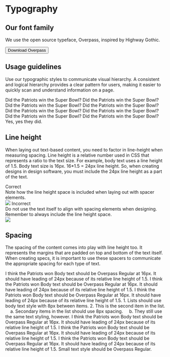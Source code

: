 
# Typography

## Our font family
We use the open source typeface, Overpass, inspired by Highway Gothic.

<Button variant="primary" component="a" href="https://fonts.google.com/specimen/Overpass" target="_blank">Download Overpass</Button>

## Usage guidelines
Use our typographic styles to communicate visual hierarchy. A consistent and logical hierarchy provides a clear pattern for users, making it easier to quickly scan and understand information on a page.

<TypographyGrid title="Hero Title*" note="*Not to be used in content block (Landing pages, login, etc.)" fontWeight="400" fontSize="36" lineHeight="1.3">Did the Patriots win the Super Bowl?</TypographyGrid>
<TypographyGrid title="Main Title" fontWeight="400" fontSize="28" lineHeight="1.3">Did the Patriots win the Super Bowl?</TypographyGrid>
<TypographyGrid title="Secondary Title" fontWeight="400" fontSize="24" lineHeight="1.3">Did the Patriots win the Super Bowl?</TypographyGrid>
<TypographyGrid title="Subtitle" fontWeight="400" fontSize="21" lineHeight="1.5">Did the Patriots win the Super Bowl?</TypographyGrid>
<TypographyGrid title="Fourth Level Title" fontWeight="500" fontSize="18" lineHeight="1.5">Did the Patriots win the Super Bowl?</TypographyGrid>
<TypographyGrid title="Fifth Level Title" fontWeight="500" fontSize="16" lineHeight="1.5">Did the Patriots win the Super Bowl?</TypographyGrid>
<TypographyGrid title="Body" fontWeight="400" fontSize="16" lineHeight="1.5">Did the Patriots win the Super Bowl?</TypographyGrid>
<TypographyGrid title="Small Text" fontWeight="400" fontSize="14" lineHeight="1.3">Did the Patriots win the Super Bowl?</TypographyGrid>
<TypographyGrid title="Tiny Text*" note="*Not to be used in content block (Only used with data visualizations when 14px is not small enough.)" fontWeight="400" fontSize="12" lineHeight="1.3">Yes, yes they did.</TypographyGrid>

## Line height
When laying out text-based content, you need to factor in line-height when measuring spacing. Line height is a relative number used in CSS that represents a ratio to the text size. For example, body text uses a line height of 1.5. Body text size is 16px. 16*1.5 = 24px line height. So, when creating designs in design software, you must include the 24px line height as a part of the text.

<Grid>
  <GridItem sm={12} span={6} lg={4}>
    <LineHeightTitle><CheckCircleIcon color="#52A549" /> Correct</LineHeightTitle>
    <div>Note how the line height space is included when laying out with spacer elements.</div>
  </GridItem>
  <GridItem sm={12} span={6} lg={8}>
    <img style={{maxHeight: '170px', padding: '16px'}} src={correct} />
  </GridItem>
  <GridItem span={12}><Spacer size="48" /></GridItem>
  <GridItem sm={12} span={6} lg={4}>
    <LineHeightTitle><TimesCircleIcon color="#CC0000" /> Incorrect</LineHeightTitle>
    <div>Do not use the text itself to align with spacing elements when designing. Remember to always include the line height space.</div>
  </GridItem>
  <GridItem sm={12} span={6} lg={8}>
    <img style={{maxHeight: '125px', padding: '16px'}} src={incorrect} />
  </GridItem>
  <GridItem span={12}><Spacer size="48" /></GridItem>
</Grid>

## Spacing
The spacing of the content comes into play with line height too. It represents the margins that are padded on top and bottom of the text itself. When creating specs, it is important to use these spacers to communicate the appropriate spacing for each type of text.

<Grid gutter="md">
  <GridItem span={8}>
    <SpacingContentItem fontWeight="400" fontSize="36" lineHeight="1.3">I think the Patriots won</SpacingContentItem>
    <Spacer size="16" color="16" />
    <SpacingContentItem fontWeight="400" fontSize="16" lineHeight="1.5">Body text should be Overpass Regular at 16px. It should have leading of 24px because of its relative line height of 1.5.</SpacingContentItem>
    <Spacer size="24" color="24" />
    <SpacingContentItem fontWeight="400" fontSize="28" lineHeight="1.3">I think the Patriots won</SpacingContentItem>
    <Spacer size="16" color="16" />
    <SpacingContentItem fontWeight="400" fontSize="16" lineHeight="1.5">Body text should be Overpass Regular at 16px. It should have leading of 24px because of its relative line height of 1.5.</SpacingContentItem>
    <Spacer size="24" color="24" />
    <SpacingContentItem fontWeight="400" fontSize="24" lineHeight="1.3">I think the Patriots won</SpacingContentItem>
    <Spacer size="16" color="16" />
    <SpacingContentItem fontWeight="400" fontSize="16" lineHeight="1.5">Body text should be Overpass Regular at 16px. It should have leading of 24px because of its relative line height of 1.5.</SpacingContentItem>
    <Spacer size="16" color="16" />
    <SpacingContentItem fontWeight="400" fontSize="16" lineHeight="1.5">1. Lists should use body text style with 8px between items.</SpacingContentItem>
    <Spacer size="8" color="8" />
    <SpacingContentItem fontWeight="400" fontSize="16" lineHeight="1.5">2. This is the second item in the list.</SpacingContentItem>
    <Spacer size="8" color="8" />
    <SpacingContentItem fontWeight="400" fontSize="16" lineHeight="1.5">&nbsp;&nbsp;&nbsp;&nbsp;a. Secondary items in the list should use 8px spacing.</SpacingContentItem>
    <Spacer size="8" color="8" />
    <SpacingContentItem fontWeight="400" fontSize="16" lineHeight="1.5">&nbsp;&nbsp;&nbsp;&nbsp;b. They still use the same text styling, however.</SpacingContentItem>
    <Spacer size="24" color="24" />
    <SpacingContentItem fontWeight="400" fontSize="21" lineHeight="1.5">I think the Patriots won</SpacingContentItem>
    <Spacer size="16" color="16" />
    <SpacingContentItem fontWeight="400" fontSize="16" lineHeight="1.5">Body text should be Overpass Regular at 16px. It should have leading of 24px because of its relative line height of 1.5.</SpacingContentItem>
    <Spacer size="24" color="24" />
    <SpacingContentItem fontWeight="400" fontSize="18" lineHeight="1.5">I think the Patriots won</SpacingContentItem>
    <Spacer size="16" color="16" />
    <SpacingContentItem fontWeight="400" fontSize="16" lineHeight="1.5">Body text should be Overpass Regular at 16px. It should have leading of 24px because of its relative line height of 1.5.</SpacingContentItem>
    <Spacer size="24" color="24" />
    <SpacingContentItem fontWeight="400" fontSize="16" lineHeight="1.5">I think the Patriots won</SpacingContentItem>
    <Spacer size="16" color="16" />
    <SpacingContentItem fontWeight="400" fontSize="16" lineHeight="1.5">Body text should be Overpass Regular at 16px. It should have leading of 24px because of its relative line height of 1.5.</SpacingContentItem>
    <Spacer size="24" color="24" />
    <SpacingContentItem fontWeight="400" fontSize="14" lineHeight="1.3">Small text style should be Overpass Regular.</SpacingContentItem>
  </GridItem>
  <GridItem span={4}>
    <Spacer size="8" color="8" description="8px" />
    <Spacer size="16" color="16" description="16px" />
    <Spacer size="24" color="24" description="24px" />
    <Spacer size="24" description="Line Height" showBorder />
  </GridItem>
</Grid>

